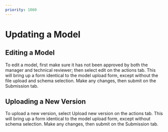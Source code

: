 ```yaml
---
priority: 1060
---
```



# Updating a Model

## Editing a Model

To edit a model, first make sure it has not been approved by both the manager and technical reviewer; then select edit
on the actions tab. This will bring up a form identical to the model upload form, except without the file upload and
schema selection. Make any changes, then submit on the Submission tab.

## Uploading a New Version

To upload a new version, select Upload new version on the actions tab. This will bring up a form identical to the model
upload form, except without schema selection. Make any changes, then submit on the Submission tab.


